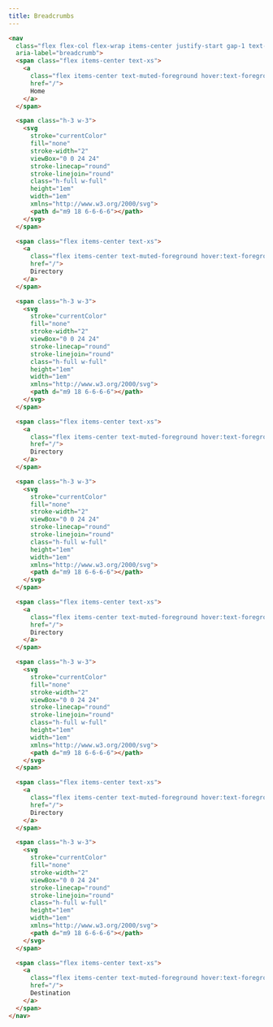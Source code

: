 ```yaml
---
title: Breadcrumbs
---
```



<BreadCrumbsDefault />

```html title="breadcrumbs.html"
<nav
  class="flex flex-col flex-wrap items-center justify-start gap-1 text-muted-foreground sm:flex-row"
  aria-label="breadcrumb">
  <span class="flex items-center text-xs">
    <a
      class="flex items-center text-muted-foreground hover:text-foreground hover:underline"
      href="/">
      Home
    </a>
  </span>

  <span class="h-3 w-3">
    <svg
      stroke="currentColor"
      fill="none"
      stroke-width="2"
      viewBox="0 0 24 24"
      stroke-linecap="round"
      stroke-linejoin="round"
      class="h-full w-full"
      height="1em"
      width="1em"
      xmlns="http://www.w3.org/2000/svg">
      <path d="m9 18 6-6-6-6"></path>
    </svg>
  </span>

  <span class="flex items-center text-xs">
    <a
      class="flex items-center text-muted-foreground hover:text-foreground hover:underline"
      href="/">
      Directory
    </a>
  </span>

  <span class="h-3 w-3">
    <svg
      stroke="currentColor"
      fill="none"
      stroke-width="2"
      viewBox="0 0 24 24"
      stroke-linecap="round"
      stroke-linejoin="round"
      class="h-full w-full"
      height="1em"
      width="1em"
      xmlns="http://www.w3.org/2000/svg">
      <path d="m9 18 6-6-6-6"></path>
    </svg>
  </span>

  <span class="flex items-center text-xs">
    <a
      class="flex items-center text-muted-foreground hover:text-foreground hover:underline"
      href="/">
      Directory
    </a>
  </span>

  <span class="h-3 w-3">
    <svg
      stroke="currentColor"
      fill="none"
      stroke-width="2"
      viewBox="0 0 24 24"
      stroke-linecap="round"
      stroke-linejoin="round"
      class="h-full w-full"
      height="1em"
      width="1em"
      xmlns="http://www.w3.org/2000/svg">
      <path d="m9 18 6-6-6-6"></path>
    </svg>
  </span>

  <span class="flex items-center text-xs">
    <a
      class="flex items-center text-muted-foreground hover:text-foreground hover:underline"
      href="/">
      Directory
    </a>
  </span>

  <span class="h-3 w-3">
    <svg
      stroke="currentColor"
      fill="none"
      stroke-width="2"
      viewBox="0 0 24 24"
      stroke-linecap="round"
      stroke-linejoin="round"
      class="h-full w-full"
      height="1em"
      width="1em"
      xmlns="http://www.w3.org/2000/svg">
      <path d="m9 18 6-6-6-6"></path>
    </svg>
  </span>

  <span class="flex items-center text-xs">
    <a
      class="flex items-center text-muted-foreground hover:text-foreground hover:underline"
      href="/">
      Directory
    </a>
  </span>

  <span class="h-3 w-3">
    <svg
      stroke="currentColor"
      fill="none"
      stroke-width="2"
      viewBox="0 0 24 24"
      stroke-linecap="round"
      stroke-linejoin="round"
      class="h-full w-full"
      height="1em"
      width="1em"
      xmlns="http://www.w3.org/2000/svg">
      <path d="m9 18 6-6-6-6"></path>
    </svg>
  </span>

  <span class="flex items-center text-xs">
    <a
      class="flex items-center text-muted-foreground hover:text-foreground hover:underline"
      href="/">
      Destination
    </a>
  </span>
</nav>
```
